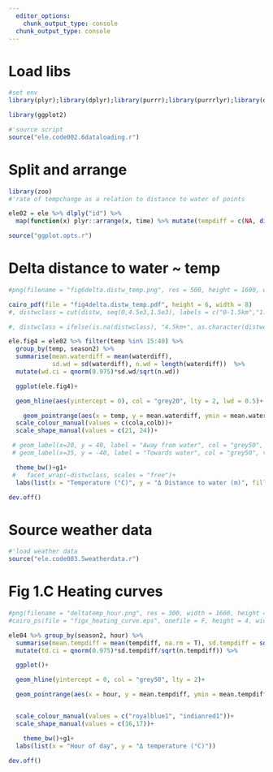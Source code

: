 ```yaml
---
  editor_options:
    chunk_output_type: console
  chunk_output_type: console
---
```


# Load libs

```r
#set env
library(plyr);library(dplyr);library(purrr);library(purrrlyr);library(data.table);library(lubridate);library(tidyr)

library(ggplot2)
```

```r
#'source script
source("ele.code002.6dataloading.r")
```

# Split and arrange

```r
library(zoo)
#'rate of tempchange as a relation to distance to water of points

ele02 = ele %>% dlply("id") %>%
  map(function(x) plyr::arrange(x, time) %>% mutate(tempdiff = c(NA, diff(temp, lag = 1)), waterdiff = c(diff(distw, lag = 1), NA))) %>% bind_rows() %>% filter(waterdiff > -5e3, waterdiff < 5e3)
```

```r
source("ggplot.opts.r")

```

# Delta distance to water ~ temp

```r

#png(filename = "fig6delta.distw_temp.png", res = 500, height = 1600, width = 1600)

cairo_pdf(file = "fig4delta.distw_temp.pdf", height = 6, width = 8)
#, distwclass = cut(distw, seq(0,4.5e3,1.5e3), labels = c("0-1.5km","1.5-3.0km","3.0-4.5km"))

#, distwclass = ifelse(is.na(distwclass), "4.5km+", as.character(distwclass))

ele.fig4 = ele02 %>% filter(temp %in% 15:40) %>%
  group_by(temp, season2) %>%
  summarise(mean.waterdiff = mean(waterdiff),
            sd.wd = sd(waterdiff), n.wd = length(waterdiff))  %>%
  mutate(wd.ci = qnorm(0.975)*sd.wd/sqrt(n.wd))

  ggplot(ele.fig4)+

  geom_hline(aes(yintercept = 0), col = "grey20", lty = 2, lwd = 0.5)+

    geom_pointrange(aes(x = temp, y = mean.waterdiff, ymin = mean.waterdiff-wd.ci, ymax = mean.waterdiff+wd.ci, col = season2, shape = season2), position = position_dodge(width = 0.7), fatten = 10, lty = 1, fill = "white", stroke = 0.7, lwd = 0.2)+
  scale_colour_manual(values = c(cola,colb))+
  scale_shape_manual(values = c(21, 24))+

 # geom_label(x=20, y = 40, label = "Away from water", col = "grey50", hjust = "inward", vjust = "inward")+
 # geom_label(x=35, y = -40, label = "Towards water", col = "grey50", vjust = "inward")+

  theme_bw()+g1+
 #   facet_wrap(~distwclass, scales = "free")+
  labs(list(x = "Temperature (°C)", y = "Δ Distance to water (m)", fill = "Season", shape = "Season", colour = "Season"))#+ylim(-25,30)+xlim(15,40)

dev.off()
```

# Source weather data

```r
#'load weather data
source("ele.code003.5weatherdata.r")
```


# Fig 1.C Heating curves

```r
#png(filename = "deltatemp_hour.png", res = 300, width = 1600, height = 1600)
#cairo_ps(file = "figx_heating_curve.eps", onefile = F, height = 4, width = 4)

ele04 %>% group_by(season2, hour) %>%
  summarise(mean.tempdiff = mean(tempdiff, na.rm = T), sd.tempdiff = sd(tempdiff, na.rm = T), n.tempdiff = length(tempdiff)) %>%
  mutate(td.ci = qnorm(0.975)*sd.tempdiff/sqrt(n.tempdiff)) %>%

  ggplot()+

  geom_hline(yintercept = 0, col = "grey50", lty = 2)+

  geom_pointrange(aes(x = hour, y = mean.tempdiff, ymin = mean.tempdiff-td.ci, ymax = mean.tempdiff+td.ci, col = season2, shape = season2), fatten = 5, position = position_dodge(width = 0.7))+


  scale_colour_manual(values = c("royalblue1", "indianred1"))+
  scale_shape_manual(values = c(16,17))+

    theme_bw()+g1+
  labs(list(x = "Hour of day", y = "Δ temperature (°C)"))

dev.off()
```
